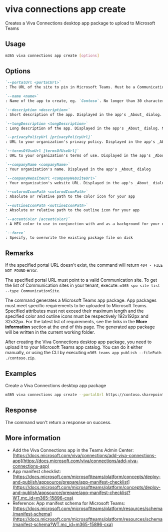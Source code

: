 
# viva connections app create

Creates a Viva Connections desktop app package to upload to Microsoft Teams

## Usage

```sh
m365 viva connections app create [options]
```

## Options

```md definition-list
`--portalUrl <portalUrl>`
: The URL of the site to pin in Microsoft Teams. Must be a Communication site

`--name <name>`
: Name of the app to create, eg. `Contoso`. No longer than 30 characters

`--description <description>`
: Short description of the app. Displayed in the app's _About_ dialog. No longer than 80 characters

`--longDescription <longDescription>`
: Long description of the app. Displayed in the app's _About_ dialog. No longer than 4000 characters

`--privacyPolicyUrl [privacyPolicyUrl]`
: URL to your organization's privacy policy. Displayed in the app's _About_ dialog. Defaults to `https://privacy.microsoft.com/en-us/privacystatement` if not specified

`--termsOfUseUrl [termsOfUseUrl]`
: URL to your organization's terms of use. Displayed in the app's _About_ dialog. Defaults to `https://go.microsoft.com/fwlink/?linkid=2039674` if not specified

`--companyName <companyName>`
: Your organization's name. Displayed in the app's _About_ dialog

`--companyWebsiteUrl <companyWebsiteUrl>`
: Your organization's website URL. Displayed in the app's _About_ dialog

`--coloredIconPath <coloredIconPath>`
: Absolute or relative path to the color icon for your app

`--outlineIconPath <outlineIconPath>`
: Absolute or relative path to the outline icon for your app

`--accentColor [accentColor]`
: A HEX color to use in conjunction with and as a background for your outline icon. Defaults to `#40497E` if not specified

`--force`
: Specify, to overwrite the existing package file on disk
```

<Global />

## Remarks

If the specified portal URL doesn't exist, the command will return `404 - FILE NOT FOUND` error.

The specified portal URL must point to a valid Communication site. To get the list of Communication sites in your tenant, execute: `m365 spo site list --type CommunicationSite`.

The command generates a Microsoft Teams app package. App packages must meet specific requirements to be uploaded to Microsoft Teams. Specified attributes must not exceed their maximum length and the specified color and outline icons must be respectively 192x192px and 32x32px. For the latest list of requirements, see the links in the **More information** section at the end of this page. The generated app package will be written in the current working folder.

After creating the Viva Connections desktop app package, you need to upload it to your Microsoft Teams app catalog. You can do it either manually, or using the CLI by executing `m365 teams app publish --filePath ./contoso.zip`.

## Examples

Create a Viva Connections desktop app package

```sh
m365 viva connections app create --portalUrl https://contoso.sharepoint.com --name Contoso --description "Contoso company app" --longDescription "Stay on top of what's happening at Contoso" --companyName Contoso --companyWebsiteUrl https://contoso.com --coloredIconPath icon-color.png --outlineIconPath icon-outline.png
```

## Response

The command won't return a response on success.

## More information

- Add the Viva Connections app in the Teams Admin Center: [https://docs.microsoft.com/viva/connections/add-viva-connections-app](https://docs.microsoft.com/viva/connections/add-viva-connections-app)
- App manifest checklist: [https://docs.microsoft.com/microsoftteams/platform/concepts/deploy-and-publish/appsource/prepare/app-manifest-checklist](https://docs.microsoft.com/microsoftteams/platform/concepts/deploy-and-publish/appsource/prepare/app-manifest-checklist?WT.mc_id=m365-15896-cxa)
- Reference: App manifest schema for Microsoft Teams: [https://docs.microsoft.com/microsoftteams/platform/resources/schema/manifest-schema](https://docs.microsoft.com/microsoftteams/platform/resources/schema/manifest-schema?WT.mc_id=m365-15896-cxa)
